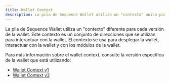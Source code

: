 ```yaml
---
title: Wallet Context
description: La pila de Sequence Wallet utiliza un "contexto" único para cada versión de wallet, que consiste en direcciones para interactuar tanto con la wallet como con sus módulos.
---
```


La pila de Sequence Wallet utiliza un "contexto" diferente para cada versión de la wallet.
Este contexto es un conjunto de direcciones que se utilizan para interactuar con la wallet.
El contexto se usa para desplegar la wallet, interactuar con la wallet y con los módulos de la wallet.

Para más información sobre el wallet context, consulte la versión específica de la wallet que está utilizando:
- [Wallet Context v1](/solutions/technical-references/architecture/v1/wallet-context)
- [Wallet Context v2](/solutions/technical-references/architecture/v2/wallet-context)